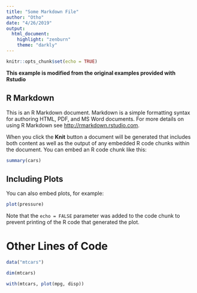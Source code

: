 ```yaml
---
title: "Some Markdown File"
author: "Otho"
date: "4/26/2019"
output:
  html_document:
    highlight: "zenburn"
    theme: "darkly"
---
```


```r
knitr::opts_chunk$set(echo = TRUE)
```


**This example is modified from the original examples provided with Rstudio**

## R Markdown

This is an R Markdown document. Markdown is a simple formatting syntax for authoring HTML, PDF, and MS Word documents. For more details on using R Markdown see <http://rmarkdown.rstudio.com>.

When you click the **Knit** button a document will be generated that includes both content as well as the output of any embedded R code chunks within the document. You can embed an R code chunk like this:

```r
summary(cars)
```

## Including Plots

You can also embed plots, for example:

```r
plot(pressure)
```

Note that the `echo = FALSE` parameter was added to the code chunk to prevent printing of the R code that generated the plot.

# Other Lines of Code

```r
data("mtcars")

dim(mtcars)

with(mtcars, plot(mpg, disp))
```

